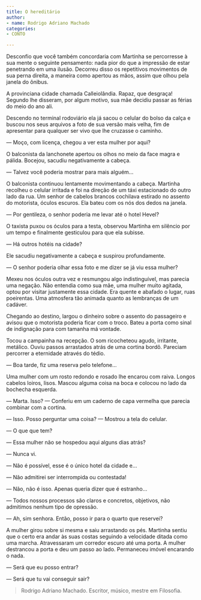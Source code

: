 ```yaml
---
title: O hereditário
author:
- name: Rodrigo Adriano Machado
categories:
- CONTO

---
```


Desconfio que você também concordaria com Martinha se percorresse à sua mente o seguinte pensamento: nada pior do que a impressão de estar penetrando em uma ilusão. Decorreu disso os repetitivos movimentos de sua perna direita, a maneira como apertou as mãos, assim que olhou pela janela do ônibus.

A provinciana cidade chamada Calleiolândia. Rapaz, que desgraça! Segundo lhe disseram, por algum motivo, sua mãe decidiu passar as férias do meio do ano ali.

Descendo no terminal rodoviário ela já sacou o celular do bolso da calça e buscou nos seus arquivos a foto de sua versão mais velha, fim de apresentar para qualquer ser vivo que lhe cruzasse o caminho.

— Moço, com licença, chegou a ver esta mulher por aqui?

O balconista da lanchonete apertou os olhos no meio da face magra e pálida. Bocejou, sacudiu negativamente a cabeça.

— Talvez você poderia mostrar para mais alguém...

O balconista continuou lentamente movimentando a cabeça.
Martinha recolheu o celular irritada e foi na direção de um táxi estacionado do outro lado da rua. Um senhor de cabelos brancos cochilava estirado no assento do motorista, óculos escuros. Ela bateu com os nós dos dedos na janela.

— Por gentileza, o senhor poderia me levar até o hotel Hevel?

O taxista puxou os óculos para a testa, observou Martinha em silêncio por um tempo e finalmente gesticulou para que ela subisse.

— Há outros hotéis na cidade?

Ele sacudiu negativamente a cabeça e suspirou profundamente.

— O senhor poderia olhar essa foto e me dizer se já viu essa mulher?

Mexeu nos óculos outra vez e resmungou algo indistinguível, mas parecia uma negação.
Não entendia como sua mãe, uma mulher muito agitada, optou por visitar justamente essa cidade. Era quente e abafado o lugar, ruas poeirentas. Uma atmosfera tão animada quanto as lembranças de um cadáver.

Chegando ao destino, largou o dinheiro sobre o assento do passageiro e avisou que o motorista poderia ficar com o troco. Bateu a porta como sinal de indignação para com tamanha má vontade.

Tocou a campainha na recepção. O som ricocheteou agudo, irritante, metálico. Ouviu passos arrastados atrás de uma cortina bordô. Pareciam percorrer a eternidade através do tédio.

— Boa tarde, fiz uma reserva pelo telefone...

Uma mulher com um rosto redondo e rosado lhe encarou com raiva. Longos cabelos loiros, lisos. Mascou alguma coisa na boca e colocou no lado da bochecha esquerda.

— Marta. Isso? — Conferiu em um caderno de capa vermelha que parecia
combinar com a cortina.

— Isso. Posso perguntar uma coisa? — Mostrou a tela do celular.

— O que que tem?

— Essa mulher não se hospedou aqui alguns dias atrás?

— Nunca vi.

— Não é possível, esse é o único hotel da cidade e…

— Não admitirei ser interrompida ou contestada!

— Não, não é isso. Apenas queria dizer que é estranho…

— Todos nossos processos são claros e concretos, objetivos, não admitimos nenhum tipo de opressão.

— Ah, sim senhora. Então, posso ir para o quarto que reservei?

A mulher girou sobre si mesma e saiu arrastando os pés. Martinha sentiu que o certo era andar às suas costas seguindo a velocidade ditada como uma marcha. Atravessaram um corredor escuro até uma porta. A mulher destrancou a porta e deu um passo ao lado. Permaneceu imóvel encarando o nada.

— Será que eu posso entrar?

— Será que tu vai conseguir sair?

> Rodrigo Adriano Machado. Escritor, músico, mestre em Filosofia.
